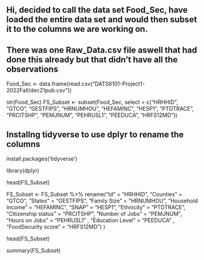 ## Hi, decided to call the data set Food_Sec, have loaded the entire data set and would then subset it to the columns we are working on.
## There was one Raw_Data.csv file aswell that had done this already but that didn't have all the observations

Food_Sec <-  data.frame(read.csv("DATS6101-Project1-2022Fall/dec21pub.csv"))

str(Food_Sec)
FS_Subset <- subset(Food_Sec, select = c("HRHHID",	"GTCO",	"GESTFIPS",	"HRNUMHOU",	"HEFAMINC",	"HESP1",	"PTDTRACE",	"PRCITSHP",	"PEMJNUM",	"PEHRUSL1",	"PEEDUCA", "HRFS12MD"))


## Installng tidyverse to use dplyr to rename the columns
install.packages('tidyverse')

library(dplyr)

head(FS_Subset)

FS_Subset <- FS_Subset %>% rename("Id" = "HRHHID", "Counties" = "GTCO", "States" = "GESTFIPS", "Family Size" = "HRNUMHOU",	"Household Income" = "HEFAMINC",	"SNAP" = "HESP1",	"Ethnicity" =	"PTDTRACE", "Citizenship status" = "PRCITSHP",	"Number of Jobs" = "PEMJNUM",	"Hours on Jobs" = "PEHRUSL1" , "Education Level" = "PEEDUCA" , "FoodSecurity score" = "HRFS12MD")
)

head(FS_Subset)

summary(FS_Subset)

